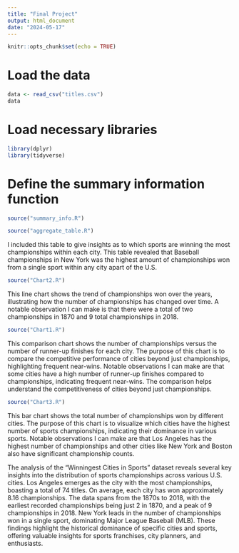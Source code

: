 ```yaml
---
title: "Final Project"
output: html_document
date: "2024-05-17"
---
```


```r
knitr::opts_chunk$set(echo = TRUE)
```

# Load the data
```r
data <- read_csv("titles.csv")
data
```

# Load necessary libraries
```r
library(dplyr)
library(tidyverse)
```

# Define the summary information function

```r
source("summary_info.R")
```
```r
source("aggregate_table.R")
```
I included this table to give insights as to which sports are winning the most championships within each city. This table revealed that Baseball championships in New York was the highest amount of championships won from a single sport within any city apart of the U.S.
```r
source("Chart2.R")
```
This line chart shows the trend of championships won over the years, illustrating how the number of championships has changed over time. A notable observation I can make is that there were a total of two championships in 1870 and 9 total championships in 2018.

```r
source("Chart1.R")
```
This comparison chart shows the number of championships versus the number of runner-up finishes for each city. The purpose of this chart is to compare the competitive performance of cities beyond just championships, highlighting frequent near-wins. Notable observations I can make are that some cities have a high number of runner-up finishes compared to championships, indicating frequent near-wins. The comparison helps understand the competitiveness of cities beyond just championships.

```r
source("Chart3.R")
```
This bar chart shows the total number of championships won by different cities. The purpose of this chart is to visualize which cities have the highest number of sports championships, indicating their dominance in various sports. Notable observations I can make are that Los Angeles has the highest number of championships and other cities like New York and Boston also have significant championship counts.

The analysis of the "Winningest Cities in Sports" dataset reveals several key insights into the distribution of sports championships across various U.S. cities. Los Angeles emerges as the city with the most championships, boasting a total of 74 titles. On average, each city has won approximately 8.16 championships. The data spans from the 1870s to 2018, with the earliest recorded championships being just 2 in 1870, and a peak of 9 championships in 2018. New York leads in the number of championships won in a single sport, dominating Major League Baseball (MLB). These findings highlight the historical dominance of specific cities and sports, offering valuable insights for sports franchises, city planners, and enthusiasts.

